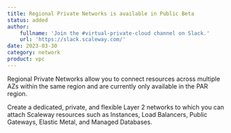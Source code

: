 ```yaml
---
title: Regional Private Networks is available in Public Beta
status: added
author:
    fullname: 'Join the #virtual-private-cloud channel on Slack.'
    url: 'https://slack.scaleway.com/'
date: 2023-03-30
category: network
product: vpc
---
```


Regional Private Networks allow you to connect resources across multiple AZs within the same region and are currently only available in the PAR region. 

Create a dedicated, private, and flexible Layer 2 networks to which you can attach Scaleway resources such as Instances, Load Balancers, Public Gateways, Elastic Metal, and Managed Databases.

